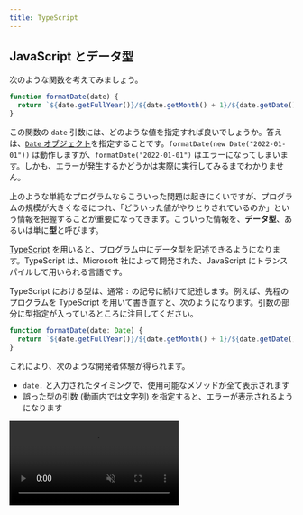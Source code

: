 ```yaml
---
title: TypeScript
---
```



## JavaScript とデータ型

次のような関数を考えてみましょう。

```javascript
function formatDate(date) {
  return `${date.getFullYear()}/${date.getMonth() + 1}/${date.getDate()}`;
}
```

この関数の `date` 引数には、どのような値を指定すれば良いでしょうか。答えは、[`Date` オブジェクト](https://developer.mozilla.org/ja/docs/Web/JavaScript/Reference/Global_Objects/Date)を指定することです。`formatDate(new Date("2022-01-01"))` は動作しますが、`formatDate("2022-01-01")` はエラーになってしまいます。しかも、エラーが発生するかどうかは実際に実行してみるまでわかりません。

上のような単純なプログラムならこういった問題は起きにくいですが、プログラムの規模が大きくなるにつれ、「どういった値がやりとりされているのか」という情報を把握することが重要になってきます。こういった情報を、**データ型**、あるいは単に**型**と呼びます。

[TypeScript](https://www.typescriptlang.org/) を用いると、プログラム中にデータ型を記述できるようになります。TypeScript は、Microsoft 社によって開発された、JavaScript に<Term type="transpile">トランスパイル</Term>して用いられる言語です。

TypeScript における型は、通常 `:` の記号に続けて記述します。例えば、先程のプログラムを TypeScript を用いて書き直すと、次のようになります。引数の部分に型指定が入っているところに注目してください。

```typescript
function formatDate(date: Date) {
  return `${date.getFullYear()}/${date.getMonth() + 1}/${date.getDate()}`;
}
```

これにより、次のような開発者体験が得られます。

- `date.` と入力されたタイミングで、使用可能なメソッドが全て表示されます
- 誤った型の引数 (動画内では文字列) を指定すると、エラーが表示されるようになります

<video src={typescriptDemoVideo} controls autoPlay muted loop />

:::tip[静的型言語との比較]

C++ や Java などの一般的なプログラミング言語では、型の情報は実行に何らかの影響を与えますが、TypeScript は JavaScript にトランスパイルされる言語であり、実行時には型の情報は一切利用されません。

:::

## TypeScript を使って Node.js のプログラムを記述する

TypeScript を用いて Node.js のプログラムを作成するには、次の手順に従ってください。

<video src={setupTypeScriptNodeVideo} controls />

まずは、プロジェクトルートに `package.json` を作成します。`npm init` を実行すればよいのでした。

続いて、

```shell
npm install -D typescript
```

を実行し、[typescript パッケージ](https://www.npmjs.com/package/typescript)をインストールします。`-D` オプションは「開発時のみに使用する」という意思表示になります。`package.json` に記録される方法が少しだけ変わります。

続いて、`main.ts` ファイルを作成します。TypeScript ファイルの拡張子は通常 `.ts` です。今回は、

```typescript title="main.ts"
const language: string = "TypeScript";
console.log(`Hello ${language}!`);
```

としました。

TypeScript ファイルの作成が終わったら、<Term type="npxCommand">`npx` コマンド</Term>で [TypeScript パッケージを実行](https://www.typescriptlang.org/docs/handbook/compiler-options.html)し、TypeScript ファイルを JavaScript ファイルにトランスパイルします。パッケージ名と異なり、`tsc` となるので注意しましょう。

```shell
npx tsc main.ts
```

すると、同名の JavaScript ファイルが生成されます。このファイルを実行すれば、通常の JavaScript として実行できます。

## TypeScript の基礎

TypeScript を試すには、Microsoft が提供している [TS Playground](https://www.typescriptlang.org/play) を用いると便利です。必要に応じて利用してください。

### 型を記述できる場所

TypeScript の型は、関数の引数や戻り値、変数の後に `:` とともに記述できます。

```typescript
// add は number 型の引数 a, b をとり number 型の値を返す関数
function add(a: number, b: number): number {
  return a + b;
}

// sum は number 型の変数
let sum: number = add(3, 4);
```

データ型が誤っている場合、TypeScript はエラーを出力します。

```typescript
sum = "7"; // Type 'string' is not assignable to type 'number'.

add("3", "4"); // Argument of type 'string' is not assignable to parameter of type 'number'.
```

### データ型と値

TypeScript のデータ型は、**全ての値を含む集合 `unknown` の部分集合**になります。ある値 `v` が集合 `T` に属するとき、`v` は `T` 型であるといいます。例えば、数値 `1` は `1` 型、`number` 型、`unknown` 型のいずれにも当てはまります。なお、空集合は `never` 型です。

```typescript
// すべて正しい
const a: unknown = 1;
const b: number = 1;
const c: 1 = 1; // 左辺の 1 はデータ型 (unknown の部分集合) としての 1

// never 型にはどんな値も代入できない
// const d: never = 1;
```

![TypeScript のデータ型](./typescript-types.drawio.svg)

:::tip[`any` 型]

TypeScript の標準設定では、型が判明しなかった場合、`any` 型が指定されたものとみなされます。`any` 型の値には、どんな操作でも許容されます。`any` 型の値はどんな型の変数にも代入できますし、`any` 型の変数にはどんな値でも代入できます。上の集合のどの部分にも当てはまりません。

```typescript
const strangeValue: any = 1;

// TypeScript は誤りを検出できないが、実行時にエラーになる
strangeValue.strangeMethod();
```

:::

### データ型の別名

`type` 宣言を用いると、データ型に対して別名を付けられます。

```typescript
type Age = number;

// 変数 age は Age (number) 型
const age: Age = 18;
```

:::tip

型の名前には通常<Term type="pascalCase">パスカルケース</Term>が用いられます。

:::

### オブジェクト型

オブジェクト型では、プロパティの名前や、値の型が指定できます。

```typescript
// Student は string 型の name プロパティと number 型の age プロパティを持つオブジェクト
type Student = {
  name: string;
  age: number;
};

let student: Student = { name: "田中", age: 18 };
```

なお、余分なプロパティを持つオブジェクトでも問題なく代入できます。次の例から、`Teacher` は `Student` の部分集合であることが分かります。

```typescript
type Teacher = {
  name: string;
  age: number;
  subject: string;
};

let teacher: Teacher = { name: "鈴木", age: 18, subject: "数学" };
student = teacher;

// Property 'subject' is missing in type 'Student' but required in type 'Teacher'.
teacher = student;
```

### 配列型

型 `T` の配列型は、`T[]` のように記述できます。また、`T` が `U` の部分集合であれば、`T[]` は `U[]` の部分集合になります。

```typescript
const numbers: number[] = [1, 2, 3];

// number[] は unknown[] の部分集合
const unknowns: unknown[] = numbers;
```

### 関数型

関数型では、引数や戻り値の型が指定できます。引数名は異なっていても同じ型だとみなされます。

```typescript
// BinaryNumberOperator は number 型の引数 2 つを受け取って number 型の値を返す関数
type BinaryNumberOperator = (x: number, y: number) => number;

function add(a: number, b: number): number {
  return a + b;
}

const operator: BinaryNumberOperator = add;
```

引数の数が少ない関数型は、多い関数型の部分集合とみなされます。

```typescript
function increment(a: number): number {
  return a + 1;
}

// (a: number) => number は (a: number, b: number) => number の部分集合
const operator2: BinaryNumberOperator = increment;
```

### 型演算

2 つの型に対し、集合の和や積 (共通部分)を求める記号が利用できます。

| 記号 | 意味     |
| ---- | -------- |
| `&`  | 共通部分 |
| `\|` | 合併     |

```typescript
type Student = { name: string; major: string };
type Programmer = { name: string; language: string };
const studentProgrammer: Student & Programmer = {
  name: "田中",
  major: "数学",
  language: "TypeScript",
};

const hand: "グー" | "チョキ" | "パー" = "グー";
```

### 型推論

文脈からデータ型が明らかな場合は、型定義の記述を省略できます。

```typescript
// age は number 型
let age = 18;

// Type 'string' is not assignable to type 'number'.
age = "19";

// 戻り値の型が推論されるため、add は (a: number, b: number) => number 型
function add(a: number, b: number) {
  return a + b;
}
```

関数型を要求する部分に関数式を指定する場合、その引数の型が推論されます。

```typescript
type BinaryNumberOperator = (a: number, b: number) => number;

// a や b は number に推論される
const operator: BinaryNumberOperator = (a, b) => a + b;

// イベントハンドラの記述の際に便利
window.onload = (e) => {
  // e は Event 型
};
```

### ジェネリクス

引数を一つ受け取り、その値をそのまま返す関数を考えてみよう。

```typescript
function identity(x) {
  return x;
}
```

こういった関数では、引数 `x` はどんな型の値も指定できます。つまり、`x` は `unknown` 型とするのが適切なはずです。しかしながら、引数を `unknown` 型としてしまうと、戻り値が `unknown` 型となってしまい、戻り値に対する操作が一切不可能になってしまいます。

```typescript
function identity(x: unknown) {
  return x;
}

// Object is of type 'unknown'.
identity(1).toString();
```

TypeScript では、型パラメータを用いることで、この問題を解決できます。型パラメータは、通常の引数と異なり、型を指定するための特殊な引数です。JavaScript に<Term type="transpile">トランスパイル</Term>されるタイミングで削除されます。

```typescript
// T は型パラメータ
// identity は T 型の引数を受け取って T 型の戻り値を返す関数
function identity<T>(x: T): T {
  return x;
}

// T に number を指定したので、ここでは identity は number 型の引数を受け取って number 型の戻り値を返す関数
identity<number>(1).toString();

// 文脈から型パラメータが明らかな場合は推論される
// この場合は T は number に推論される
identity(1).toString();
```

こういった言語機能は他の多くのプログラミング言語でも用意されており、[ジェネリクス](https://www.typescriptlang.org/docs/handbook/2/generics.html)と呼ばれます。

`type` 宣言でも型パラメータを利用できます。

```typescript
type BinaryOperator<T> = (a: T, b: T) => T;

// add は (a: number, b: number) => number 型
const add: BinaryOperator<number> = (a, b) => a + b;
```

## TypeScript と npm

npm でインストールしたパッケージが TypeScript に対応している場合、下の図のように、npm のパッケージのウェブサイトに <SiTypescript style={{ verticalAlign: "text-bottom" }} /> アイコンが表示されます。

![npm パッケージの TypeScript 対応](./npm-typescript.png)

`DT` アイコンがついているパッケージは、`@types/パッケージ名` という名称のパッケージをインストールすることで、TypeScript からパッケージが利用可能になります。例えば、`@types/express` パッケージをインストールすることにより、`express` パッケージが TypeScript から利用できるようになります。

<video src={typesPackageVideo} controls />

`@types` パッケージのインストール前後で `app` の型が変わっていることが分かります。

## フロントエンドにおける TypeScript の利用

Vite は、標準で TypeScript のトランスパイラが内蔵されています。新しくプロジェクトを作成する際は、テンプレートを選択する際に TypeScript のテンプレートを使用しましょう。

<video src={viteTypescriptVideo} controls />

:::tip[`tsconfig.json`]

この方法でプロジェクトを作成すると、`tsconfig.json` というファイルが生成されます。TypeScript は、さまざまな JavaScript のニーズに合わせてカスタマイズできるようになっており、その設定を記述するためのファイルが `tsconfig.json` です。

[公式ドキュメント](https://www.typescriptlang.org/tsconfig) には、全てのオプションの詳細な説明が記述されています。特に、[`strict` オプション](https://www.typescriptlang.org/tsconfig#strict)は、TypeScript の能力を大幅に上昇させることができるので、有効にすることが推奨されています。`typescript` パッケージを直接インストールしたプロジェクトでは、`npx tsc --init` コマンドによりこのファイルを生成できます。

:::

## 課題

1. `string & number` 型は何型と等しいでしょうか。
2. 次のように定義される型 `T` に対して使用可能なプロパティは何でしょうか。

   ```typescript
   type T = { name: string; age: number } | { name: string; subject: string };
   ```

3. 次の型のうち、`(v: string) => string` 型とみなせる (部分集合である) ものを全て選んでください。
   - `(v: unknown) => string`
   - `(v: never) => string`
   - `(v: string) => unknown`
   - `(v: string) => never`
4. 次の関数 `apply` は、関数を適用する関数です。ジェネリクスを用いて適切な型をつけてください (ヒント: 引数と戻り値を表す型パラメータを定義しましょう)。

   ```typescript
   function apply(f, x) {
     return f(x);
   }
   ```

5. フロントエンド・バックエンドともに TypeScript を利用するアプリケーションを作成し、公開してみてください。

<Answer>

1. `never` 型

   ```typescript
   type StringAndNumber = string & number; // never
   ```

2. `name` のみ

   2 つの型に共通しているのは `name` プロパティだけなので、`T` 型の変数に必ず存在しているプロパティは`name` のみとなります。よって、`name` のみ使用可能となります。

3. `(v: unknown) => string` と `(v: string) => never`

   まず `(v: string) => never` に関してですが、こちらはなんとなく想像がつくかもしれません。`never` 型はすべての型に含まれるため `string` 型にも含まれますから、 `(v: string) => string` とみなすことができるでしょう。

   一方で、`(v: unknown) => string` 型が答えになっているのは意外かもしれません。`unknown` 型は `string` 型を含むから間違いなのではないかと考えた方も多いでしょう。しかし、この理論で行くと少々不都合が生じます。例えば、次のようなコードを考えましょう。

   ```javascript
   type F = (arg: { name: string, math: number }) => number;

   function func(arg: { name: string, math: number, science: number }): number {
     console.log(arg.science);
     return arg.math;
   }

   const f: F = func;
   f({ name: "Tanaka", math: 100 });
   ```

   このコードでは、`{ name: string, math: number }` 型は `{ name: string, math: number, science: number }` 型を含んでいます。先ほどの `unknown` 型と `string` 型の関係と同じです。

   もしこのコードが通る場合、実際に渡された `{name: "Tanaka", math: 100}` には存在しないはずの `science` プロパティにアクセスできてしまうことになります。このようなことを防ぐために、引数の型が小さい集合になればなるほど、関数の型は大きな集合になる必要があります。

4. 以下のコード

   ```typescript
   function apply<T, U>(f: (x: T) => U, x: T): U {
     return f(x);
   }
   ```

   <ViewSource url={import.meta.url} path="_samples/apply" noCodeSandbox />

</Answer>
